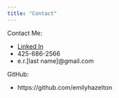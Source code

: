 ```yaml
---
title: "Contact"
---
```


Contact Me: 

* [Linked In](https://www.linkedin.com/in/emilyhazelton/) 
* 425-686-2566 
* e.r.[last name]@gmail.com 

GitHub: 

* https://github.com/emilyhazelton